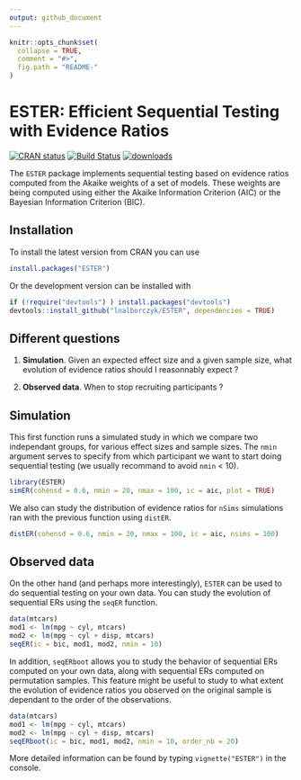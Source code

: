 ```yaml
---
output: github_document
---
```


```r
knitr::opts_chunk$set(
  collapse = TRUE,
  comment = "#>",
  fig.path = "README-"
)
```

# ESTER: Efficient Sequential Testing with Evidence Ratios

[![CRAN status](http://www.r-pkg.org/badges/version/ESTER)](https://cran.r-project.org/package=ESTER) [![Build Status](https://travis-ci.org/lnalborczyk/ESTER.svg?branch=master)](https://travis-ci.org/lnalborczyk/ESTER)
[![downloads](http://cranlogs.r-pkg.org/badges/ESTER)](http://cran.rstudio.com/web/packages/ESTER/index.html)

The `ESTER` package implements sequential testing based on evidence ratios computed from the Akaike weights of a set of models. These weights are being computed using either the Akaike Information Criterion (AIC) or the Bayesian Information Criterion (BIC).

## Installation

To install the latest version from CRAN you can use

```r
install.packages("ESTER")
```

Or the development version can be installed with

```r
if (!require("devtools") ) install.packages("devtools")
devtools::install_github("lnalborczyk/ESTER", dependencies = TRUE)
```

## Different questions

1. **Simulation**. Given an expected effect size and a given sample size, what evolution of evidence ratios should I reasonnably expect ?

2. **Observed data**. When to stop recruiting participants ?

## Simulation

This first function runs a simulated study in which we compare two independant groups, for various effect sizes and sample sizes. The `nmin` argument serves to specify from which participant we want to start doing sequential testing (we usually recommand to avoid `nmin` < 10).

```r
library(ESTER)
simER(cohensd = 0.6, nmin = 20, nmax = 100, ic = aic, plot = TRUE)
```

We also can study the distribution of evidence ratios for `nSims` simulations ran with the previous function using `distER`.

```r
distER(cohensd = 0.6, nmin = 20, nmax = 100, ic = aic, nsims = 100)
```

## Observed data

On the other hand (and perhaps more interestingly), `ESTER` can be used to do sequential testing on your own data. You can study the evolution of sequential ERs using the `seqER` function.

```r
data(mtcars)
mod1 <- lm(mpg ~ cyl, mtcars)
mod2 <- lm(mpg ~ cyl + disp, mtcars)
seqER(ic = bic, mod1, mod2, nmin = 10)
```

In addition, `seqERboot` allows you to study the behavior of sequential ERs computed on your own data, along with sequential ERs computed on permutation samples. This feature might be useful to study to what extent the evolution of evidence ratios you observed on the original sample is dependant to the order of the observations.

```r
data(mtcars)
mod1 <- lm(mpg ~ cyl, mtcars)
mod2 <- lm(mpg ~ cyl + disp, mtcars)
seqERboot(ic = bic, mod1, mod2, nmin = 10, order_nb = 20)
```

More detailed information can be found by typing `vignette("ESTER")` in the console.
